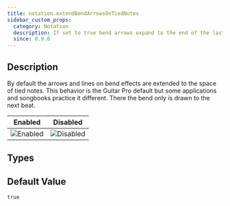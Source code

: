 ```yaml
---
title: notation.extendBendArrowsOnTiedNotes
sidebar_custom_props:
  category: Notation
  description: If set to true bend arrows expand to the end of the last tied note of the string. Otherwise they end on the next beat.
  since: 0.9.6
---
```


<SinceBadge since="0.9.6" />


## Description

By default the arrows and lines on bend effects are extended to the space of tied notes. This behavior is the Guitar Pro default but some applications and songbooks practice it different. 
There the bend only is drawn to the next beat.

<PropertyDescription metadata={metadata} />

| Enabled                                                                     | Disabled                                                                      |
|-----------------------------------------------------------------------------|-------------------------------------------------------------------------------|
| ![Enabled](/img/reference/property/extendbendarrowsontiednotes-enabled.png) | ![Disabled](/img/reference/property/extendbendarrowsontiednotes-disabled.png) |

## Types

<TypeTable>
    <TypeRow name="bool" />
</TypeTable>

## Default Value

`true`